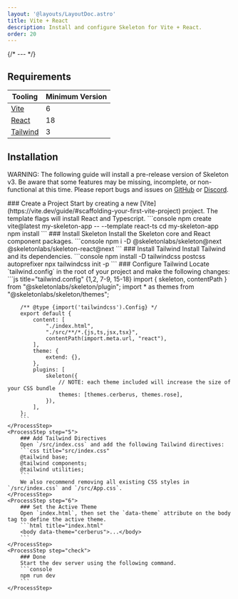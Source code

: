 ```yaml
---
layout: '@layouts/LayoutDoc.astro'
title: Vite + React
description: Install and configure Skeleton for Vite + React.
order: 20
---
```




{/* --- */}

## Requirements

| Tooling | Minimum Version |
|---|---|
| [Vite](https://vite.dev/) | 6 |
| [React](https://react.dev/) | 18 |
| [Tailwind](https://tailwindcss.com/) | 3 |

## Installation

<div class="card preset-outlined-error-500 preset-tonal-error p-8 space-y-8">
	<p>WARNING: The following guide will install a pre-release version of Skeleton v3. Be aware that some features may be missing, incomplete, or non-functional at this time. Please report bugs and issues on <a class='underline' href='https://github.com/skeletonlabs/skeleton/issues/new/choose' target='_blank' rel='external'>GitHub</a> or <a class='underline' href='https://discord.gg/EXqV7W8MtY' target='_blank' rel='external'>Discord</a>.</p>
</div>

<Process>
    <ProcessStep step="1">
        ### Create a Project
        Start by creating a new [Vite](https://vite.dev/guide/#scaffolding-your-first-vite-project) project. The template flags will install React and Typescript.
        ```console
        npm create vite@latest my-skeleton-app -- --template react-ts
		cd my-skeleton-app
		npm install
        ```
    </ProcessStep>
    <ProcessStep step="2">
       ### Install Skeleton
        Install the Skeleton core and React component packages.
        ```console
        npm i -D @skeletonlabs/skeleton@next @skeletonlabs/skeleton-react@next
        ```
    </ProcessStep>
    <ProcessStep step="3">
         ### Install Tailwind
        Install Tailwind and its dependencies.
        ```console
        npm install -D tailwindcss postcss autoprefixer
        npx tailwindcss init -p
        ```
    </ProcessStep>
    <ProcessStep step="4">
        ### Configure Tailwind
        Locate `tailwind.config` in the root of your project and make the following changes:
        ```js title="tailwind.config" {1,2, 7-9, 15-18}
        import { skeleton, contentPath } from "@skeletonlabs/skeleton/plugin";
		import * as themes from "@skeletonlabs/skeleton/themes";

		/** @type {import('tailwindcss').Config} */
		export default {
			content: [
				"./index.html",
				"./src/**/*.{js,ts,jsx,tsx}",
				contentPath(import.meta.url, "react"),
			],
			theme: {
				extend: {},
			},
			plugins: [
				skeleton({
					// NOTE: each theme included will increase the size of your CSS bundle
					themes: [themes.cerberus, themes.rose],
				}),
			],
		};
        ```
    </ProcessStep>
    <ProcessStep step="5">
        ### Add Tailwind Directives
        Open `/src/index.css` and add the following Tailwind directives:
        ```css title="src/index.css"
        @tailwind base;
        @tailwind components;
        @tailwind utilities;
        ```
		We also recommend removing all existing CSS styles in `/src/index.css` and `/src/App.css`.
    </ProcessStep>
    <ProcessStep step="6">
        ### Set the Active Theme
        Open `index.html`, then set the `data-theme` attribute on the body tag to define the active theme.
        ```html title="index.html"
        <body data-theme="cerberus">...</body>
        ```
    </ProcessStep>
    <ProcessStep step="check">
        ### Done
        Start the dev server using the following command.
		```console
		npm run dev
        ```
    </ProcessStep>
</Process>
